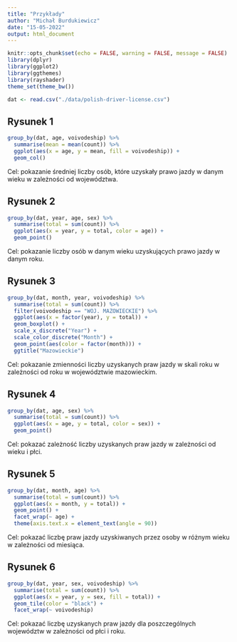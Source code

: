 ```yaml
---
title: "Przykłady"
author: "Michał Burdukiewicz"
date: "15-05-2022"
output: html_document
---
```


```r
knitr::opts_chunk$set(echo = FALSE, warning = FALSE, message = FALSE)
library(dplyr)
library(ggplot2)
library(ggthemes)
library(rayshader)
theme_set(theme_bw())
```

```r
dat <- read.csv("./data/polish-driver-license.csv")
```



## Rysunek 1

```r
group_by(dat, age, voivodeship) %>% 
  summarise(mean = mean(count)) %>% 
  ggplot(aes(x = age, y = mean, fill = voivodeship)) +
  geom_col()  
```

Cel: pokazanie średniej liczby osób, które uzyskały prawo jazdy w danym wieku w zależności od województwa.



## Rysunek 2

```r

group_by(dat, year, age, sex) %>% 
  summarise(total = sum(count)) %>% 
  ggplot(aes(x = year, y = total, color = age)) +
  geom_point()
```

Cel: pokazanie liczby osób w danym wieku uzyskujących prawo jazdy w danym roku.


## Rysunek 3

```r
group_by(dat, month, year, voivodeship) %>% 
  summarise(total = sum(count)) %>% 
  filter(voivodeship == "WOJ. MAZOWIECKIE") %>% 
  ggplot(aes(x = factor(year), y = total)) +
  geom_boxplot() +
  scale_x_discrete("Year") +
  scale_color_discrete("Month") +
  geom_point(aes(color = factor(month))) +
  ggtitle("Mazowieckie")
```

Cel: pokazanie zmienności liczby uzyskanych praw jazdy w skali roku w zależności od roku w województwie mazowieckim.



## Rysunek 4

```r
group_by(dat, age, sex) %>% 
  summarise(total = sum(count)) %>% 
  ggplot(aes(x = age, y = total, color = sex)) +
  geom_point()

```

Cel: pokazać zależność liczby uzyskanych praw jazdy w zależności od wieku i płci.


## Rysunek 5

```r
group_by(dat, month, age) %>% 
  summarise(total = sum(count)) %>% 
  ggplot(aes(x = month, y = total)) +
  geom_point() + 
  facet_wrap(~ age) +
  theme(axis.text.x = element_text(angle = 90))
```

Cel: pokazać liczbę praw jazdy uzyskiwanych przez osoby w różnym wieku w zależności od miesiąca.

## Rysunek 6

```r
group_by(dat, year, sex, voivodeship) %>% 
  summarise(total = sum(count)) %>% 
  ggplot(aes(x = year, y = sex, fill = total)) +
  geom_tile(color = "black") +
  facet_wrap(~ voivodeship) 
```

Cel: pokazać liczbę uzyskanych praw jazdy dla poszczególnych województw w zależności od płci i roku.